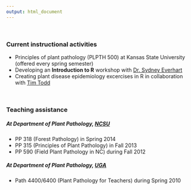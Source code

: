 ```yaml
---
output: html_document
---
```


<br>

### Current instructional activities
- Principles of plant pathology (PLPTH 500) at Kansas State University (offered every spring semester)
- Developing an **Introduction to R** workshop with [Dr. Sydney Everhart](https://plantpathology.unl.edu/sydney-everhart)
- Creating plant disease epidemiology excercises in R in collaboration with [Tim Todd](https://www.plantpath.k-state.edu/people/faculty/todd-timothy/index.html)

<br>

### Teaching assistance
##### At Department of Plant Pathology, [NCSU](www.ncsu.edu)
- PP 318 (Forest Pathology) in Spring 2014
- PP 315 (Principles of Plant Pathology) in Fall 2013
- PP 590 (Field Plant Pathology in NC) during Fall 2012

##### At Department of Plant Pathology, [UGA](www.uga.edu)
- Path 4400/6400 (Plant Pathology for Teachers) during Spring 2010
